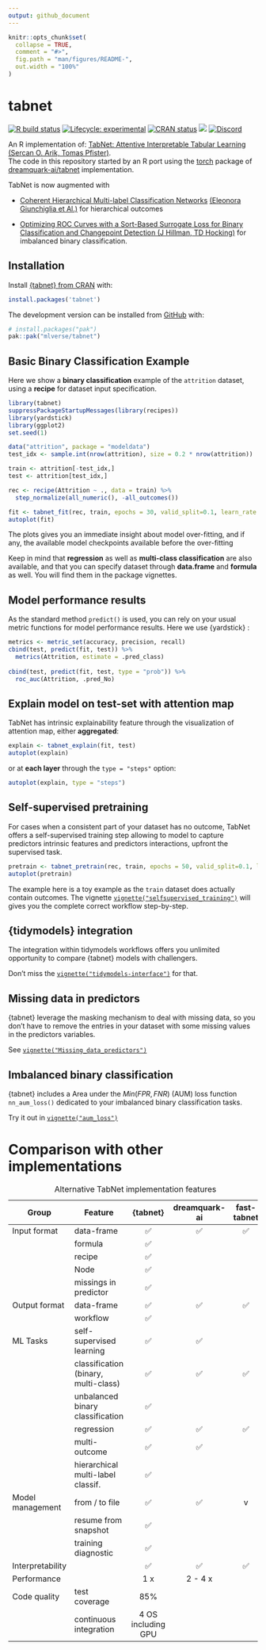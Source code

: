```yaml
---
output: github_document
---
```


<!-- README.md is generated from README.Rmd. Please edit that file -->

```r
knitr::opts_chunk$set(
  collapse = TRUE,
  comment = "#>",
  fig.path = "man/figures/README-",
  out.width = "100%"
)
```

# tabnet

<!-- badges: start -->

[![R build status](https://github.com/mlverse/tabnet/workflows/R-CMD-check/badge.svg)](https://github.com/mlverse/tabnet/actions) [![Lifecycle: experimental](https://img.shields.io/badge/lifecycle-experimental-orange.svg)](https://lifecycle.r-lib.org/articles/stages.html) [![CRAN status](https://www.r-pkg.org/badges/version/tabnet)](https://CRAN.R-project.org/package=tabnet) [![](https://cranlogs.r-pkg.org/badges/tabnet)](https://cran.r-project.org/package=tabnet) [![Discord](https://img.shields.io/discord/837019024499277855?logo=discord)](https://discord.com/invite/s3D5cKhBkx)

<!-- badges: end -->

An R implementation of: [TabNet: Attentive Interpretable Tabular Learning](https://arxiv.org/abs/1908.07442) [(Sercan O. Arik, Tomas Pfister)](https://doi.org/10.48550/arXiv.1908.07442).\
The code in this repository started by an R port using the [torch](https://github.com/mlverse/torch) package of [dreamquark-ai/tabnet](https://github.com/dreamquark-ai/tabnet) implementation.

TabNet is now augmented with

-   [Coherent Hierarchical Multi-label Classification Networks](https://proceedings.neurips.cc//paper/2020/file/6dd4e10e3296fa63738371ec0d5df818-Paper.pdf) [(Eleonora Giunchiglia et Al.)](https://doi.org/10.48550/arXiv.2010.10151) for hierarchical outcomes

-   [Optimizing ROC Curves with a Sort-Based Surrogate Loss for Binary Classification and Changepoint Detection (J Hillman, TD Hocking)](https://jmlr.org/papers/v24/21-0751.html) for imbalanced binary classification.

## Installation

Install [{tabnet} from CRAN](https://CRAN.R-project.org/package=tabnet) with:

``` r
install.packages('tabnet')
```

The development version can be installed from [GitHub](https://github.com/mlverse/tabnet) with:

``` r
# install.packages("pak")
pak::pak("mlverse/tabnet")
```

## Basic Binary Classification Example

Here we show a **binary classification** example of the `attrition` dataset, using a **recipe** for dataset input specification.

```r
library(tabnet)
suppressPackageStartupMessages(library(recipes))
library(yardstick)
library(ggplot2)
set.seed(1)

data("attrition", package = "modeldata")
test_idx <- sample.int(nrow(attrition), size = 0.2 * nrow(attrition))

train <- attrition[-test_idx,]
test <- attrition[test_idx,]

rec <- recipe(Attrition ~ ., data = train) %>% 
  step_normalize(all_numeric(), -all_outcomes())

fit <- tabnet_fit(rec, train, epochs = 30, valid_split=0.1, learn_rate = 5e-3)
autoplot(fit)
```

The plots gives you an immediate insight about model over-fitting, and if any, the available model checkpoints available before the over-fitting

Keep in mind that **regression** as well as **multi-class classification** are also available, and that you can specify dataset through **data.frame** and **formula** as well. You will find them in the package vignettes.

## Model performance results

As the standard method `predict()` is used, you can rely on your usual metric functions for model performance results. Here we use {yardstick} :

```r
metrics <- metric_set(accuracy, precision, recall)
cbind(test, predict(fit, test)) %>% 
  metrics(Attrition, estimate = .pred_class)
  
cbind(test, predict(fit, test, type = "prob")) %>% 
  roc_auc(Attrition, .pred_No)
```

## Explain model on test-set with attention map

TabNet has intrinsic explainability feature through the visualization of attention map, either **aggregated**:

```r
explain <- tabnet_explain(fit, test)
autoplot(explain)
```

or at **each layer** through the `type = "steps"` option:

```r
autoplot(explain, type = "steps")
```

## Self-supervised pretraining

For cases when a consistent part of your dataset has no outcome, TabNet offers a self-supervised training step allowing to model to capture predictors intrinsic features and predictors interactions, upfront the supervised task.

```r
pretrain <- tabnet_pretrain(rec, train, epochs = 50, valid_split=0.1, learn_rate = 1e-2)
autoplot(pretrain)
```

The example here is a toy example as the `train` dataset does actually contain outcomes. The vignette [`vignette("selfsupervised_training")`](articles/selfsupervised_training.html) will gives you the complete correct workflow step-by-step.

## {tidymodels} integration

The integration within tidymodels workflows offers you unlimited opportunity to compare {tabnet} models with challengers.

Don't miss the [`vignette("tidymodels-interface")`](articles/tidymodels-interface.html) for that.

## Missing data in predictors

{tabnet} leverage the masking mechanism to deal with missing data, so you don't have to remove the entries in your dataset with some missing values in the predictors variables.

See [`vignette("Missing_data_predictors")`](articles/Missing_data_predictors.html)

## Imbalanced binary classification

{tabnet} includes a Area under the $Min(FPR,FNR)$ (AUM) loss function `nn_aum_loss()` dedicated to your imbalanced binary classification tasks.

Try it out in [`vignette("aum_loss")`](articles/aum_loss.html)

# Comparison with other implementations

| Group | Feature | {tabnet} | dreamquark-ai | fast-tabnet |
|---------------|---------------|:-------------:|:-------------:|:-------------:|
| Input format | data-frame | ✅ | ✅ | ✅ |
|  | formula | ✅ |  |  |
|  | recipe | ✅ |  |  |
|  | Node | ✅ |  |  |
|  | missings in predictor | ✅ |  |  |
| Output format | data-frame | ✅ | ✅ | ✅ |
|  | workflow | ✅ |  |  |
| ML Tasks | self-supervised learning | ✅ | ✅ |  |
|  | classification (binary, multi-class) | ✅ | ✅ | ✅ |
|  | unbalanced binary classification | ✅ |  |  |
|  | regression | ✅ | ✅ | ✅ |
|  | multi-outcome | ✅ | ✅ |  |
|  | hierarchical multi-label classif. | ✅ |  |  |
| Model management | from / to file | ✅ | ✅ | v |
|  | resume from snapshot | ✅ |  |  |
|  | training diagnostic | ✅ |  |  |
| Interpretability |  | ✅ | ✅ | ✅ |
| Performance |  | 1 x | 2 - 4 x |  |
| Code quality | test coverage | 85% |  |  |
|  | continuous integration | 4 OS including GPU |  |  |

: Alternative TabNet implementation features
